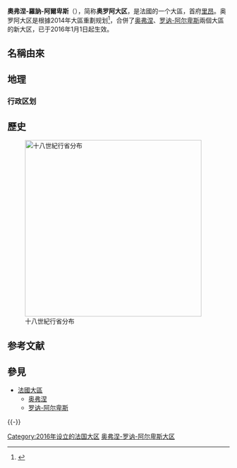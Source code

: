 {{Merge from|奥弗涅-罗讷-阿尔卑斯大区行政区划|discuss=Talk:奥弗涅-罗讷-阿尔卑斯大区#请求与奥弗涅-罗讷-阿尔卑斯大区行政区划合并|time=2022-05-27T08:15:05+00:00}}
{{noteTA
|G1=法国地名
}}
{{Infobox French region
|name = 
|flag = 
|reg_logo = 
|image_logo_size = 
|image_map = Auvergne-Rhône-Alpes in France 2016.svg
|native_name = 
|common_name = 
|capital = [[里昂|里昂]]
|departments = 
|area = 69,711
|area_scale = 
|population_rank = 
|population = 7,757,595 (2013年統計)
|footnotes=
}}
'''奧弗涅-羅訥-阿爾卑斯'''（{{lang-fr|Auvergne-Rhône-Alpes}}），简称'''奥罗阿大区'''，是法國的一个大區，首府[[里昂|里昂]]。奥罗阿大区是根據2014年大區重劃规划<ref>{{Cite web |url=http://www.lemonde.fr/politique/article/2014/12/17/la-carte-a-13-regions-definitivement-adoptee_4542278_823448.html |title=22大區合併為13大區 |accessdate=2015-12-14 |archive-date=2018-07-12 |archive-url=https://web.archive.org/web/20180712025904/https://www.lemonde.fr/politique/article/2014/12/17/la-carte-a-13-regions-definitivement-adoptee_4542278_823448.html |dead-url=no }}</ref>，合併了[[奥弗涅|奥弗涅]]、[[罗讷-阿尔卑斯|罗讷-阿尔卑斯]]兩個大區的新大区，已于2016年1月1日起生效。

==名稱由來==

==地理==
===行政区划===
{{主|奥弗涅-罗讷-阿尔卑斯大区行政区划}}

==歷史==
[[File:Auvergne-Rhône-Alpes_et_provinces.svg|thumb|right|400px|十八世紀行省分布<br/>
{{legend|#b9b983|{{tsl|fr|Comté d'Auvergne|奧文尼伯國}}}}
{{legend|#84b7ca|[[多菲内|多芬行省]]}}
{{legend|#838a9d|[[薩伏依|薩瓦(薩伏依)公國]] (1860年法國由薩丁尼亞獲取)}}
{{legend|#e1c44a|[[隆格多克|朗格多克行省]] (Velay, Vivarais)}}
{{legend|#8bd9c5|[[波旁_(行省)|波旁行省]]}}
{{legend|#efb3c7|[[里昂内|里昂行省]] (Lyonnais, Forez, Beaujolais)}}
{{legend|#a3d283|[[勃艮第公國|勃艮第公國]] (Bresse, Bugey, Dombes, Gex)}}
{{legend|#b98ab9|其他 ([[普罗旺斯|普羅旺斯行省]]一部分) }}]]

== 参考文献 ==
{{Reflist}}

== 參見 ==
{{Portal box|法国}}
* [[法國大區|法國大區]]
** [[奥弗涅|奥弗涅]]
** [[罗讷-阿尔卑斯|罗讷-阿尔卑斯]]

{{-}}
{{法国大区}}
{{法国行政区划}}

[[Category:2016年设立的法国大区|Category:2016年设立的法国大区]]
[[Category:奥弗涅-罗讷-阿尔卑斯大区|]]
{{france-geo-stub}}